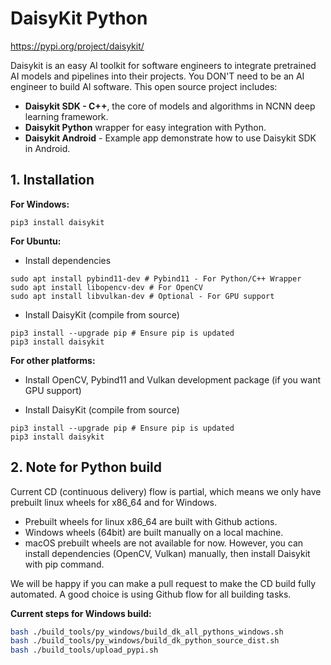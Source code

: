 # DaisyKit Python

<https://pypi.org/project/daisykit/>

Daisykit is an easy AI toolkit for software engineers to integrate pretrained AI models and pipelines into their projects. You DON'T need to be an AI engineer to build AI software. This open source project includes:

- **Daisykit SDK - C++**, the core of models and algorithms in NCNN deep learning framework.
- **Daisykit Python** wrapper for easy integration with Python.
- **Daisykit Android** - Example app demonstrate how to use Daisykit SDK in Android.

## 1. Installation

**For Windows:**

```
pip3 install daisykit
```

**For Ubuntu:**

- Install dependencies

```
sudo apt install pybind11-dev # Pybind11 - For Python/C++ Wrapper
sudo apt install libopencv-dev # For OpenCV
sudo apt install libvulkan-dev # Optional - For GPU support
```

- Install DaisyKit (compile from source)

```
pip3 install --upgrade pip # Ensure pip is updated
pip3 install daisykit
```

**For other platforms:**

- Install OpenCV, Pybind11 and Vulkan development package (if you want GPU support)

- Install DaisyKit (compile from source)

```
pip3 install --upgrade pip # Ensure pip is updated
pip3 install daisykit
```

## 2. Note for Python build

Current CD (continuous delivery) flow is partial, which means we only have prebuilt linux wheels for x86_64 and for Windows.

- Prebuilt wheels for linux x86_64 are built with Github actions.
- Windows wheels (64bit) are built manually on a local machine.
- macOS prebuilt wheels are not available for now. However, you can install dependencies (OpenCV, Vulkan) manually, then install Daisykit with pip command.

We will be happy if you can make a pull request to make the CD build fully automated. A good choice is using Github flow for all building tasks.

**Current steps for Windows build:**

```sh
bash ./build_tools/py_windows/build_dk_all_pythons_windows.sh
bash ./build_tools/py_windows/build_dk_python_source_dist.sh
bash ./build_tools/upload_pypi.sh
```

